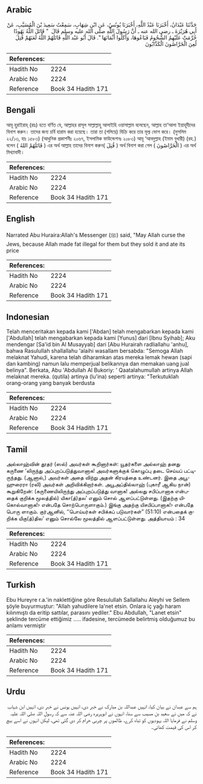 ## Arabic


<div dir="rtl" lang="ar" style={{fontSize:'larger',backgroundColor:'#f8f9fa',padding:20}}>
حَدَّثَنَا عَبْدَانُ، أَخْبَرَنَا عَبْدُ اللَّهِ، أَخْبَرَنَا يُونُسُ، عَنِ ابْنِ شِهَابٍ، سَمِعْتُ سَعِيدَ بْنَ الْمُسَيَّبِ، عَنْ أَبِي هُرَيْرَةَ ـ رضى الله عنه ـ أَنَّ رَسُولَ اللَّهِ صلى الله عليه وسلم قَالَ ‏ "‏ قَاتَلَ اللَّهُ يَهُودًا حُرِّمَتْ عَلَيْهِمُ الشُّحُومُ فَبَاعُوهَا، وَأَكَلُوا أَثْمَانَهَا ‏"‏‏.‏ قَالَ أَبُو عَبْد اللَّهِ قَاتَلَهُمْ اللَّهُ لَعَنَهُمْ قُتِلَ لُعِنَ الْخَرَّاصُونَ الْكَذَّابُونَ
</div>
<div style={{backgroundColor:'#f8f9fa',padding:20, marginBottom: 10}}><table> <thead> <tr> <th>References:</th> <th></th> </tr> </thead> <tbody><tr><td>Hadith No</td><td>2224</td></tr><tr><td>Arabic No</td><td>2224</td></tr><tr><td>Reference</td><td>Book 34 Hadith 171</td></tr></tbody></table></div>

## Bengali


<div dir="ltr" lang="bn" style={{fontSize:'larger',backgroundColor:'#f8f9fa',padding:20}}>
আবূ হুরাইরাহ্ (রাঃ) হতে বর্ণিত যে, আল্লাহর রাসূল সাল্লাল্লাহু আলাইহি ওয়াসাল্লাম বলেছেন, আল্লাহ তা‘আলা ইয়াহূদীদের বিনাশ করুন। তাদের জন্য চর্বি হারাম করা হয়েছে। তারা তা (গলিয়ে) বিক্রি করে তার মূল্য ভোগ করে। (মুসলিম ২২/১৩, হাঃ ১৫৮৩) (আধুনিক প্রকাশনীঃ ২০৬৭, ইসলামিক ফাউন্ডেশনঃ ২০৮৩) আবূ ‘আবদুল্লাহ (ইমাম বুখারী) (রহ.) বলেন ( قَاتَلَهُمْ اللهُ ) এর অর্থ আল্লাহ তাদের বিনাশ করুন( قُتِلَ ) অর্থ বিনাশ করা গেল ( الْخَرَّاصُونَ ) এর অর্থ মিথ্যাবাদী।
</div>
<div style={{backgroundColor:'#f8f9fa',padding:20, marginBottom: 10}}><table> <thead> <tr> <th>References:</th> <th></th> </tr> </thead> <tbody><tr><td>Hadith No</td><td>2224</td></tr><tr><td>Arabic No</td><td>2224</td></tr><tr><td>Reference</td><td>Book 34 Hadith 171</td></tr></tbody></table></div>

## English


<div dir="ltr" lang="en" style={{fontSize:'larger',backgroundColor:'#f8f9fa',padding:20}}>
Narrated Abu Huraira:Allah's Messenger (ﷺ) said, "May Allah curse the Jews, because Allah made fat illegal for them but they sold it and ate its price
</div>
<div style={{backgroundColor:'#f8f9fa',padding:20, marginBottom: 10}}><table> <thead> <tr> <th>References:</th> <th></th> </tr> </thead> <tbody><tr><td>Hadith No</td><td>2224</td></tr><tr><td>Arabic No</td><td>2224</td></tr><tr><td>Reference</td><td>Book 34 Hadith 171</td></tr></tbody></table></div>

## Indonesian


<div dir="ltr" lang="id" style={{fontSize:'larger',backgroundColor:'#f8f9fa',padding:20}}>
Telah menceritakan kepada kami ['Abdan] telah mengabarkan kepada kami ['Abdullah] telah mengabarkan kepada kami [Yunus] dari [Ibnu Syihab]; Aku mendengar [Sa'id bin Al Musayyab] dari [Abu Hurairah radliallahu 'anhu], bahwa Rasulullah shallallahu 'alaihi wasallam bersabda: "Semoga Allah melaknat Yahudi, karena telah diharamkan atas mereka lemak hewan (sapi dan kambing) namun lalu memperjual belikannya dan memakan uang jual belinya". Berkata, Abu 'Abdullah Al Bukoriy: ' Qaatalahumullah artinya Allah melaknat mereka. (qutila) artinya (lu'ina) seperti artinya: "Terkutuklah orang-orang yang banyak berdusta
</div>
<div style={{backgroundColor:'#f8f9fa',padding:20, marginBottom: 10}}><table> <thead> <tr> <th>References:</th> <th></th> </tr> </thead> <tbody><tr><td>Hadith No</td><td>2224</td></tr><tr><td>Arabic No</td><td>2224</td></tr><tr><td>Reference</td><td>Book 34 Hadith 171</td></tr></tbody></table></div>

## Tamil


<div dir="ltr" lang="ta" style={{fontSize:'larger',backgroundColor:'#f8f9fa',padding:20}}>
அல்லாஹ்வின் தூதர் (ஸல்) அவர்கள் கூறினார்கள்: யூதர்களை அல்லாஹ் தனது கருணை ‘லிருந்து அப்புறப்படுத்துவானாக! அவர்களுக்குக் கொழுப்பு தடை செய்யப் பட்டிருந்தது. (ஆனால்,) அவர்கள் அதை விற்று அதன் கிரயத்தை உண்டனர். இதை அபூஹுரைரா (ரலி) அவர்கள் அறிவிக்கிறார்கள். அபூஅப்தில்லாஹ் (புகாரீ ஆகிய நான்) கூறுகிறேன்: (கருணையிலிருந்து அப்புறப்படுத்து வானாக! அல்லது சபிப்பானாக என்பதைக் குறிக்க மூலத்தில்) யிகா(த்)தல’ எனும் சொல் ஆளப்பட்டுள்ளது. (இதற்கு யிகொல்வானாக!› என்பதே சொற்பொருளாகும்.) இங்கு அதற்கு யிசபிப்பானாக!› என்பதே பொரு ளாகும். குர்ஆனில், ‘‘பொய்யர்கள் சபிக்கப் படுவார்கள்” (51:10) என்பதைக் குறிக்க யிகு(த்)தில’ எனும் சொல்லே மூலத்தில் ஆளப்பட்டுள்ளது. அத்தியாயம் : 34
</div>
<div style={{backgroundColor:'#f8f9fa',padding:20, marginBottom: 10}}><table> <thead> <tr> <th>References:</th> <th></th> </tr> </thead> <tbody><tr><td>Hadith No</td><td>2224</td></tr><tr><td>Arabic No</td><td>2224</td></tr><tr><td>Reference</td><td>Book 34 Hadith 171</td></tr></tbody></table></div>

## Turkish


<div dir="ltr" lang="tr" style={{fontSize:'larger',backgroundColor:'#f8f9fa',padding:20}}>
Ebu Hureyre r.a.'in naklettiğine göre Resulullah Sallallahu Aleyhi ve Sellem şöyle buyurmuştur: "Allah yahudilere la'net etsin. Onlara iç yağı haram kılınmıştı da eritip sattılar, parasını yediler." Ebu Abdullah, "Lanet etsin" şeklinde tercüme ettiğimiz ..... ifadesine, tercümede belirtmiş olduğumuz bu anlamı vermiştir
</div>
<div style={{backgroundColor:'#f8f9fa',padding:20, marginBottom: 10}}><table> <thead> <tr> <th>References:</th> <th></th> </tr> </thead> <tbody><tr><td>Hadith No</td><td>2224</td></tr><tr><td>Arabic No</td><td>2224</td></tr><tr><td>Reference</td><td>Book 34 Hadith 171</td></tr></tbody></table></div>

## Urdu


<div dir="rtl" lang="ur" style={{fontSize:'larger',backgroundColor:'#f8f9fa',padding:20}}>
ہم سے عبدان نے بیان کیا، انہیں عبداللہ بن مبارک نے خبر دی، انہیں یونس نے خبر دی، انہیں ابن شہاب نے کہ میں نے سعید بن مسیب سے سنا، انہوں نے ابوہریرہ رضی اللہ عنہ سے کہ رسول اللہ صلی اللہ علیہ وسلم نے فرمایا اللہ یہودیوں کو تباہ کرے، ظالموں پر چربی حرام کر دی گئی تھی، لیکن انہوں نے اسے بیچ کر اس کی قیمت کھائی۔
</div>
<div style={{backgroundColor:'#f8f9fa',padding:20, marginBottom: 10}}><table> <thead> <tr> <th>References:</th> <th></th> </tr> </thead> <tbody><tr><td>Hadith No</td><td>2224</td></tr><tr><td>Arabic No</td><td>2224</td></tr><tr><td>Reference</td><td>Book 34 Hadith 171</td></tr></tbody></table></div>